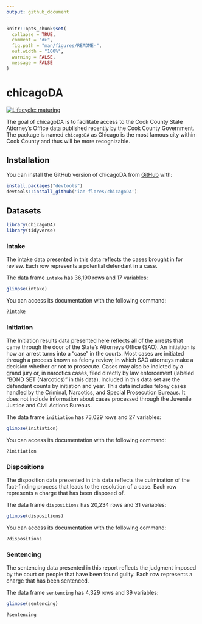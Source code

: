 ```yaml
---
output: github_document
---
```


<!-- README.md is generated from README.Rmd. Please edit that file -->

```r
knitr::opts_chunk$set(
  collapse = TRUE,
  comment = "#>",
  fig.path = "man/figures/README-",
  out.width = "100%",
  warning = FALSE,
  message = FALSE
)
```

# chicagoDA

<!-- badges: start -->
<!--[![CRAN status](https://www.r-pkg.org/badges/version/chicagoDA)](https://CRAN.R-project.org/package=chicagoDA)-->
[![Lifecycle: maturing](https://img.shields.io/badge/lifecycle-maturing-blue.svg)](https://www.tidyverse.org/lifecycle/#maturing)
<!-- badges: end -->

The goal of chicagoDA is to facilitate access to the Cook County State Attorney's Office data published recently by the Cook County Government. The package is named `chicagoDA` as Chicago is the most famous city within Cook County and thus will be more recognizable.

## Installation

You can install the GitHub version of chicagoDA from [GitHub](https://github.com/ian-flores/chicagoDA) with:

```r
install.packages("devtools")
devtools::install_github('ian-flores/chicagoDA')
```

## Datasets

```r
library(chicagoDA)
library(tidyverse)
```

### Intake

The intake data presented in this data reflects the cases brought in for review. Each row represents a potential defendant in a case.

The data frame `intake` has 36,190 rows and 17 variables:

```r
glimpse(intake)
```

You can access its documentation with the following command:

```r
?intake
```

### Initiation


The Initiation results data presented here reflects all of the arrests that came through the door of the State's Attorneys Office (SAO). An initiation is how an arrest turns into a “case” in the courts. Most cases are initiated through a process known as felony review, in which SAO attorneys make a decision whether or not to prosecute. Cases may also be indicted by a grand jury or, in narcotics cases, filed directly by law enforcement (labeled "BOND SET (Narcotics)" in this data). Included in this data set are the defendant counts by initiation and year. This data includes felony cases handled by the Criminal, Narcotics, and Special Prosecution Bureaus. It does not include information about cases processed through the Juvenile Justice and Civil Actions Bureaus.

The data frame `initiation` has 73,029 rows and 27 variables:

```r
glimpse(initiation)
```

You can access its documentation with the following command:

```r
?initiation
```

### Dispositions

The disposition data presented in this data reflects the culmination of the fact-finding process that leads to the resolution of a case. Each row represents a charge that has been disposed of.

The data frame `dispositions` has 20,234 rows and 31 variables:

```r
glimpse(dispositions)
```

You can access its documentation with the following command:

```r
?dispositions
```

### Sentencing

The sentencing data presented in this report reflects the judgment imposed by the court on people that have been found guilty. Each row represents a charge that has been sentenced.

The data frame `sentencing` has 4,329 rows and 39 variables:

```r
glimpse(sentencing)
```

```r
?sentencing
```
